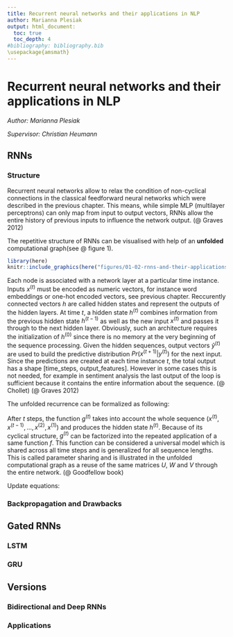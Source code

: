 ```yaml
---
title: Recurrent neural networks and their applications in NLP
author: Marianna Plesiak
output: html_document:
  toc: true
  toc_depth: 4
#bibliography: bibliography.bib
\usepackage{amsmath}
---
```



# Recurrent neural networks and their applications in NLP

*Author: Marianna Plesiak*

*Supervisor: Christian Heumann*


## RNNs

### Structure

Recurrent neural networks allow to relax the  condition of non-cyclical connections in the classical feedforward neural networks which were described in the previous chapter. This means, while simple MLP (multilayer perceptrons) can only map from input to output vectors, RNNs allow the entire history of previous inputs to influence the network output. (@ Graves 2012)

The repetitive structure of RNNs can be visualised with help of an **unfolded** computational graph(see @ figure 1).

```r

library(here)
knitr::include_graphics(here("figures/01-02-rnns-and-their-applications-in-nlp/02_unfolded_graph.png"))
```

Each node is associated with a network layer at a particular time instance. Inputs $x^{(t)}$ must be encoded as numeric vectors, for instance word embeddings or one-hot encoded vectors, see previous chapter. Reccurently connected vectors $h$ are called hidden states and represent the outputs of the hidden layers. At time $t$, a hidden state $h^{(t)}$ combines information from the previous hidden state $h^{(t-1)}$ as well as the new input $x^{(t)}$ and passes it through to the next hidden layer. Obviously, such an architecture requires the initialization of $h^{(0)}$ since there is no memory at the very beginning of the sequence processing. Given the hidden sequences, output vectors $\hat{y}^{(t)}$ are used to build the predictive distribution $Pr(x^{(t+1)}|y^{(t)})$ for the next input. Since the predictions are created at each time instance $t$, the total output has a shape [time_steps, output_features]. However in some cases this is not needed, for example in sentiment analysis the last output of the loop is sufficient because it contains the entire information about the sequence. (@ Chollet) (@ Graves 2012)

The unfolded recurrence can be formalized as following:


\begin{align}

h^{(t)} & = g^{(t)}(x^{(t)},x^{(t-1)},...,x^{(2)}, x^{(1)}) \\
& = f(h^{(t-1)},x^{(t)}| \theta)  (\#eq:recurrent)

\end{align}


After $t$ steps, the function $g^{(t)}$ takes into account the whole sequence $(x^{(t)},x^{(t-1)},...,x^{(2)}, x^{(1)})$ and produces the hidden state $h^{(t)}$. Because of its cyclical structure, $g^{(t)}$ can be factorized into the repeated application of a same function $f$. This function can be considered a universal model which is shared across all time steps and is generalized for all sequence lengths. This is called parameter sharing and is illustrated in the unfolded computational graph as a reuse of the same matrices $U$, $W$ and $V$ through the entire network. (@ Goodfellow book)

Update equations:


### Backpropagation and Drawbacks


## Gated RNNs

### LSTM

### GRU

## Versions

### Bidirectional and Deep RNNs

### Applications






